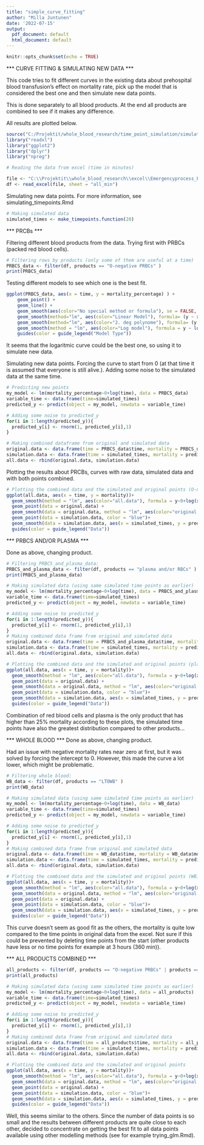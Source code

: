 ```yaml
---
title: "simple_curve_fitting"
author: "Milla Juntunen"
date: '2022-07-15'
output:
  pdf_document: default
  html_document: default
---
```


```r
knitr::opts_chunk$set(echo = TRUE)
```
*** CURVE FITTING & SIMULATING NEW DATA ***

This code tries to fit different curves in the existing data about prehospital blood transfusion's effect on mortality rate, pick up the model that is considered the best one and then simulate new data points. 

This is done separately to all blood products. At the end all products are combined to see if it makes any difference. 

All results are plotted below. 
```r
source("C:/Projektit/whole_blood_research/time_point_simulation/simulating_timepoints.R")
library("readxl")
library("ggplot2")
library("dplyr")
library("npreg")
```

```r
# Reading the data from excel (time in minutes)

file <- "C:\\Projektit\\whole_blood_research\\excel\\Emergencyprocess_PHBT_splines.xlsx"
df <- read_excel(file, sheet = "all_min")

```

Simulating new data points. For more information, see simulating_timepoints.Rmd
```r
# Making simulated data
simulated_times <- make_timepoints.function(20)
```
*** PRCBs ***

Filtering different blood products from the data. Trying first with PRBCs (packed red blood cells).  
```r
# Filtering rows by products (only some of them are useful at a time)
PRBCS_data <- filter(df, products == "O-negative PRBCs" )
print(PRBCS_data)
```

Testing different models to see which one is the best fit.
```r
ggplot(PRBCS_data, aes(x = time, y = mortality_percentage) ) +
    geom_point() +
    geom_line() +
    geom_smooth(aes(color="No special method or formula"), se = FALSE,  linetype = 1) +
    geom_smooth(method="lm", aes(color="Linear Model"), formula= (y ~ x), se = FALSE, linetype = 2) +
    geom_smooth(method="lm", aes(color="2. deg polynome"), formula= (y ~ poly(x,2)), se = FALSE, linetype = 3) +
    geom_smooth(method = "lm", aes(color="Log model"), formula = y ~ log(x), se = FALSE, linetype = 3) +
    guides(color = guide_legend("Model Type"))
```
It seems that the logaritmic curve could be the best one, so using it to simulate new data. 

Simulating new data points. Forcing the curve to start from 0 (at that time it is assumed that everyone is still alive.). Adding some noise to the simulated data at the same time. 
```r
# Predicting new points
my_model <- lm(mortality_percentage~0+log(time), data = PRBCS_data)
variable_time <- data.frame(time=simulated_times)
predicted_y <- predict(object = my_model, newdata = variable_time)

# Adding some noise to predicted_y
for(i in 1:length(predicted_y)){
  predicted_y[i] <- rnorm(1, predicted_y[i],1)
}

# Making combined dataframe from original and simulated data
original.data <- data.frame(time = PRBCS_data$time, mortality = PRBCS_data$mortality_percentage)
simulation.data <- data.frame(time = simulated_times, mortality = predicted_y)
all.data <- rbind(original.data, simulation.data)
```

Plotting the results about PRCBs, curves with raw data, simulated data and with both points combined.
```r
# Plotting the combined data and the simulated and original points (O-neg PRBCs)
ggplot(all.data, aes(x = time, y = mortality))+
  geom_smooth(method = "lm", aes(color="all.data"), formula = y~0+log(x), se = FALSE, linetype = 1)+
  geom_point(data = original.data) +
  geom_smooth(data = original.data, method = "lm", aes(color="original.data"), formula = y~0+log(x), se = FALSE, linetype = 2) +
  geom_point(data = simulation.data, color = "blue")+
  geom_smooth(data = simulation.data, aes(x = simulated_times, y = predicted_y, color = "simulation.data"), linetype = 2)+
  guides(color = guide_legend("Data"))
```

*** PRBCS AND/OR PLASMA *** 

Done as above, changing product. 
```r
# Filtering PRBCS_and_plasma_data:
PRBCS_and_plasma_data <- filter(df, products == "plasma and/or RBCs" )
print(PRBCS_and_plasma_data)

# Making simulated data (using same simulated time points as earlier)
my_model <- lm(mortality_percentage~0+log(time), data = PRBCS_and_plasma_data)
variable_time <- data.frame(time=simulated_times)
predicted_y <- predict(object = my_model, newdata = variable_time)

# Adding some noise to predicted_y
for(i in 1:length(predicted_y)){
  predicted_y[i] <- rnorm(1, predicted_y[i],1)
}
# Making combined data frame from original and simulated data
original.data <- data.frame(time = PRBCS_and_plasma_data$time, mortality = PRBCS_and_plasma_data$mortality_percentage)
simulation.data <- data.frame(time = simulated_times, mortality = predicted_y)
all.data <- rbind(original.data, simulation.data)
```

```r
# Plotting the combined data and the simulated and original points (plasma and/or RCBs)
ggplot(all.data, aes(x = time, y = mortality))+
  geom_smooth(method = "lm", aes(color="all.data"), formula = y~0+log(x), se = FALSE, linetype = 1)+
  geom_point(data = original.data) +
  geom_smooth(data = original.data, method = "lm", aes(color="original.data"), formula = y~0+log(x), se = FALSE, linetype = 2) +
  geom_point(data = simulation.data, color = "blue")+
  geom_smooth(data = simulation.data, aes(x = simulated_times, y = predicted_y, color = "simulation.data"), linetype = 2)+
  guides(color = guide_legend("Data"))
```
Combination of red blood cells and plasma is the only product that has higher than 25% mortality according to these plots, the simulated time points have also the greatest distribution compared to other products... 


*** WHOLE BLOOD *** 
Done as above, changing product. 

Had an issue with negative mortality rates near zero at first, but it was solved by forcing the intercept to 0. However, this made the curve a lot lower, which might be problematic. 

```r
# Filtering whole blood:
WB_data <- filter(df, products == "LTOWB" )
print(WB_data)

# Making simulated data (using same simulated time points as earlier)
my_model <- lm(mortality_percentage~0+log(time), data = WB_data)
variable_time <- data.frame(time=simulated_times)
predicted_y <- predict(object = my_model, newdata = variable_time)

# Adding some noise to predicted_y
for(i in 1:length(predicted_y)){
  predicted_y[i] <- rnorm(1, predicted_y[i],1)
}
# Making combined data frame from original and simulated data
original.data <- data.frame(time = WB_data$time, mortality = WB_data$mortality_percentage)
simulation.data <- data.frame(time = simulated_times, mortality = predicted_y)
all.data <- rbind(original.data, simulation.data)
```

```r
# Plotting the combined data and the simulated and original points (WB)
ggplot(all.data, aes(x = time, y = mortality))+
  geom_smooth(method = "lm", aes(color="all.data"), formula = y~0+log(x), se = FALSE, linetype = 1)+
  geom_smooth(data = original.data, method = "lm", aes(color="original.data"), formula = y~0+log(x), se = FALSE, linetype = 2) +
  geom_point(data = original.data) +
  geom_point(data = simulation.data, color = "blue")+
  geom_smooth(data = simulation.data, aes(x = simulated_times, y = predicted_y, color = "simulation.data"), linetype = 2)+
  guides(color = guide_legend("Data"))
```
This curve doesn't seem as good fit as the others, the mortality is quite low compared to the time points in original data from the excel. Not sure if this could be prevented by deleting time points from the start (other products have less or no time points for example at 3 hours (360 min)).

*** ALL PRODUCTS COMBINED ***

```r
all_products <- filter(df, products == "O-negative PRBCs" | products == "LTOWB" | products == "plasma and/or RBCs")
print(all_products)

# Making simulated data (using same simulated time points as earlier)
my_model <- lm(mortality_percentage~0+log(time), data = all_products)
variable_time <- data.frame(time=simulated_times)
predicted_y <- predict(object = my_model, newdata = variable_time)

# Adding some noise to predicted_y
for(i in 1:length(predicted_y)){
  predicted_y[i] <- rnorm(1, predicted_y[i],1)
}
# Making combined data frame from original and simulated data
original.data <- data.frame(time = all_products$time, mortality = all_products$mortality_percentage)
simulation.data <- data.frame(time = simulated_times, mortality = predicted_y)
all.data <- rbind(original.data, simulation.data)
```

```r
# Plotting the combined data and the simulated and original points
ggplot(all.data, aes(x = time, y = mortality))+
  geom_smooth(method = "lm", aes(color="all.data"), formula = y~0+log(x), se = FALSE, linetype = 1)+
  geom_smooth(data = original.data, method = "lm", aes(color="original.data"), formula = y~0+log(x), se = FALSE, linetype = 2) +
  geom_point(data = original.data) +
  geom_point(data = simulation.data, color = "blue")+
  geom_smooth(data = simulation.data, aes(x = simulated_times, y = predicted_y, color = "simulation.data"), linetype = 2)+
  guides(color = guide_legend("Data"))
```
Well, this seems similar to the others. Since the number of data points is so small and the results between different products are quite close to each other, decided to concentrate on getting the best fit to all data points available using other modelling methods (see for example trying_glm.Rmd). 
